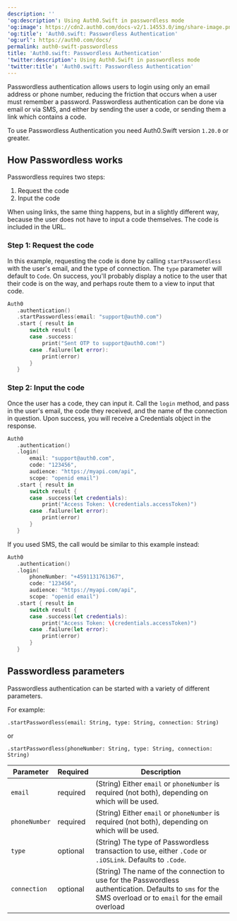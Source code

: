 ---
description: ''
'og:description': Using Auth0.Swift in passwordless mode
'og:image': https://cdn2.auth0.com/docs-v2/1.14553.0/img/share-image.png
'og:title': 'Auth0.swift: Passwordless Authentication'
'og:url': https://auth0.com/docs/
permalink: auth0-swift-passwordless
title: 'Auth0.swift: Passwordless Authentication'
'twitter:description': Using Auth0.Swift in passwordless mode
'twitter:title': 'Auth0.swift: Passwordless Authentication'
---
<Tooltip tip="Passwordless: Form of authentication that does not rely on a password as the first factor." cta="View Glossary" href="/docs/glossary?term=Passwordless">Passwordless</Tooltip> authentication allows users to login using only an email address or phone number, reducing the friction that occurs when a user must remember a password. Passwordless authentication can be done via email or via SMS, and either by sending the user a code, or sending them a link which contains a code.

To use Passwordless Authentication you need Auth0.Swift version `1.20.0` or greater.

## How Passwordless works

Passwordless requires two steps:

1. Request the code
2. Input the code

When using links, the same thing happens, but in a slightly different way, because the user does not have to input a code themselves. The code is included in the URL.

### Step 1: Request the code

In this example, requesting the code is done by calling `startPasswordless` with the user's email, and the type of connection. The `type` parameter will default to `Code`. On success, you'll probably display a notice to the user that their code is on the way, and perhaps route them to a view to input that code.

```swift lines
Auth0
   .authentication()
   .startPasswordless(email: "support@auth0.com")
   .start { result in
       switch result {
       case .success:
           print("Sent OTP to support@auth0.com!")
       case .failure(let error):
           print(error)
       }
   }
```

### Step 2: Input the code

Once the user has a code, they can input it. Call the `login` method, and pass in the user's email, the code they received, and the name of the connection in question. Upon success, you will receive a Credentials object in the response.

```swift lines
Auth0
   .authentication()
   .login(
       email: "support@auth0.com", 
       code: "123456", 
       audience: "https://myapi.com/api",
       scope: "openid email")
   .start { result in
       switch result {
       case .success(let credentials):
           print("Access Token: \(credentials.accessToken)")
       case .failure(let error):
           print(error)
       }
   }
```

If you used SMS, the call would be similar to this example instead:

```swift lines
Auth0
   .authentication()
   .login(
       phoneNumber: "+4591131761367", 
       code: "123456", 
       audience: "https://myapi.com/api",
       scope: "openid email")
   .start { result in
       switch result {
       case .success(let credentials):
           print("Access Token: \(credentials.accessToken)")
       case .failure(let error):
           print(error)
       }
   }
```

## Passwordless parameters

Passwordless authentication can be started with a variety of different parameters.

For example:

`.startPasswordless(email: String, type: String, connection: String)`

or

`.startPasswordless(phoneNumber: String, type: String, connection: String)`

| **Parameter** | **Required** | **Description** |
| --- | --- | --- |
| `email` | required | (String) Either `email` or `phoneNumber` is required (not both), depending on which will be used. |
| `phoneNumber` | required | (String) Either `email` or `phoneNumber` is required (not both), depending on which will be used. |
| `type` | optional | (String) The type of Passwordless transaction to use, either `.Code` or `.iOSLink`. Defaults to `.Code`. |
| `connection` | optional | (String) The name of the connection to use for the Passwordless authentication. Defaults to `sms` for the SMS overload or to `email` for the email overload |